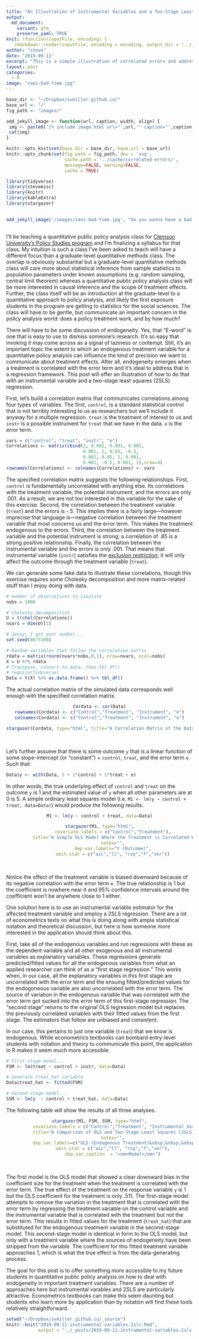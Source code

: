 ```yaml
---
title: "An Illustration of Instrumental Variables and a Two-Stage Least Squares (2SLS) Regression"
output:
  md_document:
    variant: gfm
    preserve_yaml: TRUE
knit: (function(inputFile, encoding) {
   rmarkdown::render(inputFile, encoding = encoding, output_dir = "../_posts") })
author: "steve"
date: '2019-09-11'
excerpt: "This is a simple illustration of correlated errors and addressing correlated errors with an instrumental variable and a two-stage least squares (2SLS) regression."
layout: post
categories:
  - R
image: "sans-bad-time.jpg"
---
```


```r

base_dir <- "~/Dropbox/svmiller.github.io/"
base_url <- "/"
fig_path <- "images/"

add_jekyll_image <- function(url, caption, width, align) {
 img <- paste0('{% include image.html url="',url,'" caption="',caption,'" width=',width,' align="',align,'" %}')
 cat(img)
}

knitr::opts_knit$set(base.dir = base_dir, base.url = base_url)
knitr::opts_chunk$set(fig.path = fig_path, dev = 'svg',
                      cache.path = '../cache/correlated-errors/',
                      message=FALSE, warning=FALSE,
                      cache = TRUE) 

library(tidyverse)
library(stevemisc)
library(knitr)
library(kableExtra)
library(stargazer)
 

```

```r
 
add_jekyll_image('/images/sans-bad-time.jpg', "Do you wanna have a bad time? 'Cause if your errors are correlated, you are REALLY not going to like what happens next. ", "400", "right")
 
```

I'll be teaching a quantitative public policy analysis class for [Clemson University's Policy Studies program](https://www.clemson.edu/cbshs/departments/political-science/academics/policy-studies/index.html) and I'm finalizing a syllabus for that class. My intuition is such a class I've been asked to teach will have a different focus than a graduate-level quantitative methods class. The overlap is obviously substantial but a graduate-level quantitative methods class will care more about statistical inference from sample statistics to population parameters under known assumptions (e.g. random sampling, central limit theorem) whereas a quantitative public policy analysis class will be more interested in causal inference and the scope of treatment effects. Further, the class itself will be an introduction at the graduate-level to a quantitative approach to policy analysis, and likely the first exposure students in the program are getting to statistics for the social sciences. The class will have to be gentle, but communicate an important concern in the policy analysis world: does a policy treatment work, and by how much?

There will have to be some discussion of endogeneity. Yes, that "E-word" is one that is easy to use to dismiss someone's research. It's so easy that invoking it may come across as a signal of laziness or contempt. Still, it's an important topic the extent to which an endogenous treatment variable for a quantitative policy analysis can influence the kind of precision we want to communicate about treatment effects. After all, endogeneity emerges when a treatment is correlated with the error term and it's ideal to address that in a regression framework. This post will offer an illustration of how to do that with an instrumental variable and a two-stage least squares (2SLS) regression.

First, let's build a correlation matrix that communicates correlations among four types of variables. The first, `control`, is a standard statistical control that is not terribly interesting to us as researchers but we'll include it anyway for a multiple regression. `treat` is the treatment of interest to us and `instr` is a possible instrument for `treat` that we have in the data. `e` is the error term.

```r

vars = c("control", "treat", "instr", "e")
Correlations <- matrix(cbind(1, 0.001, 0.001, 0.001,
                             0.001, 1, 0.85, -0.5,
                             0.001, 0.85, 1, 0.001,
                             0.001, -0.5, 0.001, 1),nrow=4)
rownames(Correlations) <- colnames(Correlations) <- vars
```

The specified correlation matrix suggests the following relationships. First, `control` is fundamentally uncorrelated with anything else. Its correlations with the treatment variable, the potential instrument, and the errors are only .001. As a result, we are not too interested in this variable for the sake of this exercise. Second, the correlation between the treatment variable (`treat`) and the errors is -.5. This implies there is a fairly large---however imprecise that language is---negative correlation between the treatment variable that most concerns us and the error term. This makes the treatment endogenous to the errors. Third, the correlation between the treatment variable and the potential instrument is strong; a correlation of .85 is a strong positive relationship. Finally, the correlation between the instrumental variable and the errors is only .001. That means that instrumental variable (`instr`) satisfies the [exclusion restriction](https://stats.stackexchange.com/questions/281323/instrumental-variable-exclusion-restriction); it will only affect the outcome through the treatment variable (`treat`).

We can generate some fake data to illustrate these correlations, though this exercise requires some Cholesky decomposition and more matrix-related stuff than I enjoy doing with data.

```r
# number of observations to simulate
nobs = 1000

# Cholesky decomposition
U = t(chol(Correlations))
nvars = dim(U)[1]

# Jenny, I got your number...
set.seed(8675309)

# Random variables that follow the correlation matrix
rdata = matrix(rnorm(nvars*nobs,0,1), nrow=nvars, ncol=nobs)
X = U %*% rdata
# Transpose, convert to data, then tbl_df()
# require(tidyverse)
Data = t(X) %>% as.data.frame() %>% tbl_df()

```

The actual correlation matrix of the simulated data corresponds well enough with the specified correlation matrix.

<center>
```r

Cordata <- cor(Data)
rownames(Cordata) <- c("Control","Treatment", "Instrument", "e")
colnames(Cordata) <- c("Control","Treatment", "Instrument", "e")

stargazer(Cordata, type="html", title="A Correlation Matrix of the Data")
```
<br /></center>

Let's further assume that there is some outcome `y` that is a linear function of some slope-intercept (or "constant") + `control`, `treat`, and the error term `e`. Such that:

```r
Data$y <- with(Data, 5 + 1*control + 1*treat + e)
```

In other words, the true underlying effect of `control` and `treat` on the outcome `y` is 1 and the estimated value of `y` when all other parameters are at 0 is 5. A simple ordinary least squares model (i.e. `M1 <- lm(y ~ control + treat, data=Data)`) would produce the following results.

<center>
```r
M1 <- lm(y ~ control + treat, data=Data)

stargazer(M1, type="html",
          covariate.labels = c("Control","Treatment"),
          title="A Simple OLS Model Where the Treatment is Correlated With the Errors",
          notes="",
          dep.var.labels="Y (Outcome)",
          omit.stat = c("aic","ll", "rsq","f","ser"))
```
<br /></center>

Notice the effect of the treatment variable is biased downward because of its negative correlation with the error term `e`. The true relationship is 1 but the coefficient is nowhere near it and 95% confidence intervals around the coefficient won't be anywhere close to 1 either.

One solution here is to use an instrumental variable estimator for the affected treatment variable and employ a 2SLS regression. There are a lot of econometrics texts on what this is doing along with ample statistical notation and theoretical discussion, but here is how someone more interested in the application should think about this.

First, take all of the endogenous variables and run regressions with these as the dependent variable and all other exogenous and all instrumental variables as explanatory variables. These regressions generate predicted/fitted values for all the endogenous variables from what an applied researcher can think of as a "first stage regression." This works when, in our case, all the explanatory variables in this first stage are uncorrelated with the error term and the ensuing fitted/predicted values for the endogoneous variable are also uncorrelated with the error term. The source of variation in the endogenous variable that was correlated with the error term got sucked into the error term of this first-stage regression. The "second stage" returns to the original OLS regression model but replaces the previously correlated variables with their fitted values from the first stage. The estimators that follow are unbiased and consistent.

In our case, this pertains to just one variable (`treat`) that we know is endogenous. While econometrics textbooks can bombard entry-level students with notation and theory to communicate this point, the application in R makes it seem much more accessible.

```r

# First-stage model...
FSM <- lm(treat ~ control + instr, data=Data)

# Generate treat_hat variable
Data$treat_hat <- fitted(FSM)

# Second-stage model...
SSM <- lm(y  ~ control + treat_hat, data=Data)

```

The following table will show the results of all three analyses. 

<center>
```r
stargazer(M1, FSM, SSM, type="html",
          covariate.labels = c("Control","Treatment", "Instrumental Variable", "Treatment (fitted values)"),
          title="A Comparison of OLS and Two-Stage Least Squares (2SLS) Regression",
          notes="",
          dep.var.labels=c("OLS (Endogenous Treatment)&nbsp;&nbsp;&nbsp;&nbsp;&nbsp;", "First-Stage Model&nbsp;&nbsp;&nbsp;&nbsp;&nbsp;", "Second-Stage Model"),
          omit.stat = c("aic","ll", "rsq","f","ser"),
          dep.var.caption  = "<em>Model</em>")
```
<br /></center>

The first model is the OLS model that showed a clear downward bias in the coefficient size for the treatment when the treatment is correlated with the error term. The true effect of the treatment on the response variable `y` is 1 but the OLS coefficient for the treatment is only .511. The first-stage model attempts to remove the variation in the treatment that is correlated with the error term by regressing the treatment variable on the control variable and the instrumental variable that is correlated with the treatment but not the error term. This results in fitted values for the treatment (`treat_hat`) that are substituted for the endogenous treatment variable in the second-stage model. This second-stage model is identical in form to the OLS model, but only with a treatment variable where the sources of endogeneity have been stripped from the variable. The coefficient for this fitted treatment variable approaches 1, which is what the true effect is from the data-generating process.

The goal for this post is to offer something more accessible to my future students in quantitative public policy analysis on how to deal with endogeneity in important treatment variables. There are a number of approaches here but instrumental varables and 2SLS are particularly attractive. Econometrics textbooks can make this seem daunting but students who learn more by application than by notation will find these tools relatively straightforward.

```r
setwd("~/Dropbox/svmiller.github.io/_source")
knitr::knit("2019-09-11-instrumental-variables-2sls.Rmd",
            output = "../_posts/2019-09-11-instrumental-variables-2sls.md")
```
